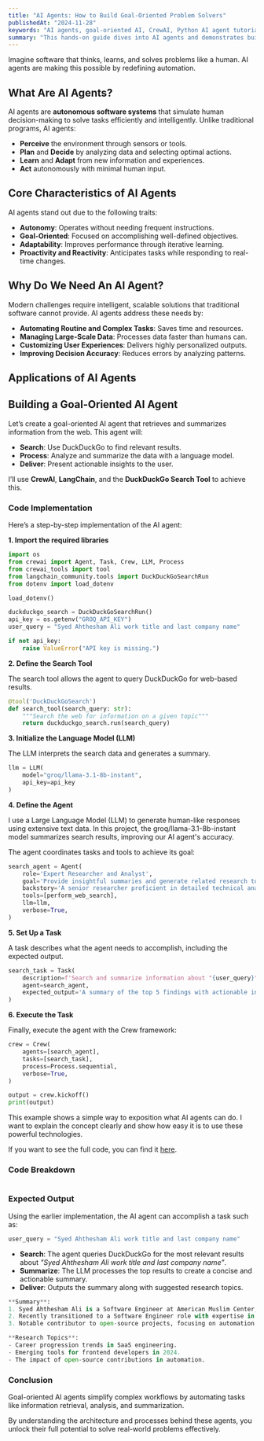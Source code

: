 ```yaml
---
title: "AI Agents: How to Build Goal-Oriented Problem Solvers"
publishedAt: "2024-11-28"
keywords: "AI agents, goal-oriented AI, CrewAI, Python AI agent tutorial, AI automation, LangChain, DuckDuckGo search, AI agent tutorial with Python"
summary: "This hands-on guide dives into AI agents and demonstrates building a goal-oriented agent to automate tasks."
---
```


Imagine software that thinks, learns, and solves problems like a human. AI agents are making this possible by redefining automation.

## What Are AI Agents?

AI agents are **autonomous software systems** that simulate human decision-making to solve tasks efficiently and intelligently. Unlike traditional programs, AI agents:

- **Perceive** the environment through sensors or tools.
- **Plan** and **Decide** by analyzing data and selecting optimal actions.
- **Learn** and **Adapt** from new information and experiences.
- **Act** autonomously with minimal human input.

## Core Characteristics of AI Agents

AI agents stand out due to the following traits:

- **Autonomy**: Operates without needing frequent instructions.
- **Goal-Oriented**: Focused on accomplishing well-defined objectives.
- **Adaptability**: Improves performance through iterative learning.
- **Proactivity and Reactivity**: Anticipates tasks while responding to real-time changes.

## Why Do We Need An AI Agent?

Modern challenges require intelligent, scalable solutions that traditional software cannot provide. AI agents address these needs by:

- **Automating Routine and Complex Tasks**: Saves time and resources.
- **Managing Large-Scale Data**: Processes data faster than humans can.
- **Customizing User Experiences**: Delivers highly personalized outputs.
- **Improving Decision Accuracy**: Reduces errors by analyzing patterns.

## Applications of AI Agents

<Table
  data={{
    headers: ["Domain", "Applications", "Benefits"],
    rows: [
      [
        "Business Intelligence",
        "Market research, Competitive analysis, Predictive financial modeling",
        "Data-driven decisions, Market insights, Risk management",
      ],
      [
        "Customer Service",
        "24/7 intelligent chatbots, Personalized support, Automated problem resolution",
        "Improved response times, Cost reduction, Enhanced customer satisfaction",
      ],
      [
        "Healthcare",
        "Medical diagnosis assistance, Patient monitoring, Treatment recommendation systems",
        "Better patient outcomes, Reduced errors, Efficient care delivery",
      ],
      [
        "Research and Academia",
        "Literature review, Data analysis, Hypothesis generation",
        "Accelerated research, Comprehensive analysis, Novel insights",
      ],
      [
        "Personal Productivity",
        "Task management, Information research, Personal scheduling",
        "Time savings, Better organization, Optimized workflows",
      ],
    ],
  }}
/>

## Building a Goal-Oriented AI Agent

Let’s create a goal-oriented AI agent that retrieves and summarizes information from the web. This agent will:

- **Search**: Use DuckDuckGo to find relevant results.
- **Process**: Analyze and summarize the data with a language model.
- **Deliver**: Present actionable insights to the user.

I’ll use **CrewAI**, **LangChain**, and the **DuckDuckGo Search Tool** to achieve this.

### Code Implementation

Here’s a step-by-step implementation of the AI agent:

**1. Import the required libraries**

```python
import os
from crewai import Agent, Task, Crew, LLM, Process
from crewai_tools import tool
from langchain_community.tools import DuckDuckGoSearchRun
from dotenv import load_dotenv

load_dotenv()

duckduckgo_search = DuckDuckGoSearchRun()
api_key = os.getenv("GROQ_API_KEY")
user_query = "Syed Ahthesham Ali work title and last company name"

if not api_key:
    raise ValueError("API key is missing.")
```

**2. Define the Search Tool**

The search tool allows the agent to query DuckDuckGo for web-based results.

```python
@tool('DuckDuckGoSearch')
def search_tool(search_query: str):
    """Search the web for information on a given topic"""
    return duckduckgo_search.run(search_query)
```

**3. Initialize the Language Model (LLM)**

The LLM interprets the search data and generates a summary.

```python
llm = LLM(
    model="groq/llama-3.1-8b-instant",
    api_key=api_key
)
```

**4. Define the Agent**

I use a Large Language Model (LLM) to generate human-like responses using extensive text data. In this project, the groq/llama-3.1-8b-instant model summarizes search results, improving our AI agent's accuracy.

The agent coordinates tasks and tools to achieve its goal:

```python
search_agent = Agent(
    role='Expert Researcher and Analyst',
    goal='Provide insightful summaries and generate related research topics using English sources.',
    backstory='A senior researcher proficient in detailed technical analysis.',
    tools=[perform_web_search],
    llm=llm,
    verbose=True,
)
```

**5. Set Up a Task**

A task describes what the agent needs to accomplish, including the expected output.

```python
search_task = Task(
    description=f'Search and summarize information about "{user_query}".',
    agent=search_agent,
    expected_output='A summary of the top 5 findings with actionable insights.'
)
```

**6. Execute the Task**

Finally, execute the agent with the Crew framework:

```python
crew = Crew(
    agents=[search_agent],
    tasks=[search_task],
    process=Process.sequential,
    verbose=True,
)

output = crew.kickoff()
print(output)
```

<Callout>
  This example shows a simple way to exposition what AI agents can do. I want to
  explain the concept clearly and show how easy it is to use these powerful
  technologies.
</Callout>

If you want to see the full code, you can find it [here](https://gist.github.com/onurhan1337/cf8a706059362bec100aecf8685a6eef).

### Code Breakdown

<Table
  data={{
    headers: ["Component", "Purpose", "What It Does"],
    rows: [
      [
        "Search Tool",
        "Fetch information from DuckDuckGo",
        "Queries the web for relevant data.",
      ],
      [
        "LLM",
        "Analyze and summarize results",
        "Processes search data to create meaningful outputs.",
      ],
      [
        "Agent",
        "Define behavior, tools, and goals",
        "Acts as the central decision-maker using tools and models.",
      ],
      [
        "Task",
        "Specify the job description and expectations",
        "Guides the agent in producing structured outputs.",
      ],
      [
        "Crew",
        "Orchestrate agents and tasks",
        "Manages execution and ensures all steps are completed in sequence.",
      ],
    ],
  }}
/>

### Expected Output

Using the earlier implementation, the AI agent can accomplish a task such as:

```python
user_query = "Syed Ahthesham Ali work title and last company name"
```

- **Search**: The agent queries DuckDuckGo for the most relevant results about _"Syed Ahthesham Ali work title and last company name"_.
- **Summarize**: The LLM processes the top results to create a concise and actionable summary.
- **Deliver**: Outputs the summary along with suggested research topics.

```python
**Summary**:
1. Syed Ahthesham Ali is a Software Engineer at American Muslim Center, Dearborn, specializing in SaaS products. Source: useAmerican Muslim Center, Dearborn.com
2. Recently transitioned to a Software Engineer role with expertise in frontend technologies. Source: linkedin.com/in/onurhan-demir
3. Notable contributor to open-source projects, focusing on automation tools. Source: github.com/onurhan1337

**Research Topics**:
- Career progression trends in SaaS engineering.
- Emerging tools for frontend developers in 2024.
- The impact of open-source contributions in automation.
```

### Conclusion

Goal-oriented AI agents simplify complex workflows by automating tasks like information retrieval, analysis, and summarization.

By understanding the architecture and processes behind these agents, you unlock their full potential to solve real-world problems effectively.

<BuyMeACoffee username="onurhan" />

